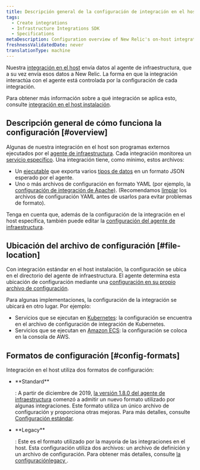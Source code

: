 ```yaml
---
title: Descripción general de la configuración de integración en el host
tags:
  - Create integrations
  - Infrastructure Integrations SDK
  - Specifications
metaDescription: Configuration overview of New Relic's on-host integrations.
freshnessValidatedDate: never
translationType: machine
---
```


Nuestra [integración en el host](/docs/infrastructure/host-integrations/installation/install-infrastructure-host-integrations) envía datos al agente de infraestructura, que a su vez envía esos datos a New Relic. La forma en que la integración interactúa con el agente está controlada por la configuración de cada integración.

Para obtener más información sobre a qué integración se aplica esto, consulte [integración en el host instalación](/docs/infrastructure/host-integrations/installation/install-infrastructure-host-integrations).

## Descripción general de cómo funciona la configuración [#overview]

Algunas de nuestra integración en el host son programas externos ejecutados por el [agente de infraestructura](/docs/infrastructure/install-configure-infrastructure/configuration/configure-infrastructure-agent). Cada integración monitorea un [servicio específico](/docs/integrations/host-integrations/host-integrations-list). Una integración tiene, como mínimo, estos archivos:

* Un [ejecutable](/docs/infrastructure/infrastructure-integrations/custom-integrations/create-integration-executable-file) que exporta varios [tipos de datos](/docs/integrations/new-relic-integrations/get-started/introduction-infrastructure-integrations#data-types) en un formato JSON esperado por el agente.
* Uno o más archivos de configuración en formato YAML (por ejemplo, la [configuración de integración de Apache)](/docs/integrations/host-integrations/host-integrations-list/kafka-monitoring-integration#config). (Recomendamos [limpiar](http://www.yamllint.com/) los archivos de configuración YAML antes de usarlos para evitar problemas de formato).

Tenga en cuenta que, además de la configuración de la integración en el host específica, también puede editar la [configuración del agente de infraestructura](/docs/infrastructure/install-infrastructure-agent/configuration/configure-infrastructure-agent).

## Ubicación del archivo de configuración [#file-location]

Con integración estándar en el host instalación, la configuración se ubica en el directorio del agente de infraestructura. El agente determina esta ubicación de configuración mediante una [configuración en su propio archivo de configuración](/docs/infrastructure/install-configure-manage-infrastructure/configuration/infrastructure-configuration-settings#plugin-dir).

Para algunas implementaciones, la configuración de la integración se ubicará en otro lugar. Por ejemplo:

* Servicios que se ejecutan en [Kubernetes](/docs/integrations/kubernetes-integration/link-apps-services/monitor-services-running-kubernetes): la configuración se encuentra en el archivo de configuración de integración de Kubernetes.
* Servicios que se ejecutan en [Amazon ECS](/docs/integrations/host-integrations/host-integrations-list/monitor-services-running-amazon-ecs): la configuración se coloca en la consola de AWS.

## Formatos de configuración [#config-formats]

Integración en el host utiliza dos formatos de configuración:

* <DNT>
    **Standard**
  </DNT>

  : A partir de diciembre de 2019, [la versión 1.8.0 del agente de infraestructura](/docs/release-notes/infrastructure-release-notes/infrastructure-agent-release-notes) comenzó a admitir un nuevo formato utilizado por algunas integraciones. Este formato utiliza un único archivo de configuración y proporciona otras mejoras. Para más detalles, consulte [Configuración estándar](/docs/create-integrations/infrastructure-integrations-sdk/specifications/host-integrations-standard-configuration-format).

* <DNT>
    **Legacy**
  </DNT>

  : Este es el formato utilizado por la mayoría de las integraciones en el host. Esta configuración utiliza dos archivos: un archivo de definición y un archivo de configuración. Para obtener más detalles, consulte [la configuraciónlegacy ](/docs/create-integrations/infrastructure-integrations-sdk/specifications/host-integrations-legacy-configuration-format/).
